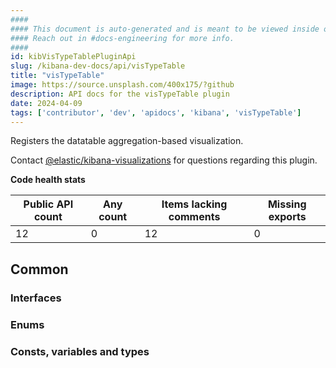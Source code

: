 ```yaml
---
####
#### This document is auto-generated and is meant to be viewed inside our experimental, new docs system.
#### Reach out in #docs-engineering for more info.
####
id: kibVisTypeTablePluginApi
slug: /kibana-dev-docs/api/visTypeTable
title: "visTypeTable"
image: https://source.unsplash.com/400x175/?github
description: API docs for the visTypeTable plugin
date: 2024-04-09
tags: ['contributor', 'dev', 'apidocs', 'kibana', 'visTypeTable']
---
```


Registers the datatable aggregation-based visualization.

Contact [@elastic/kibana-visualizations](https://github.com/orgs/elastic/teams/kibana-visualizations) for questions regarding this plugin.

**Code health stats**

| Public API count  | Any count | Items lacking comments | Missing exports |
|-------------------|-----------|------------------------|-----------------|
| 12 | 0 | 12 | 0 |

## Common

### Interfaces
<DocDefinitionList data={visTypeTableObj.common.interfaces}/>

### Enums
<DocDefinitionList data={visTypeTableObj.common.enums}/>

### Consts, variables and types
<DocDefinitionList data={visTypeTableObj.common.misc}/>

